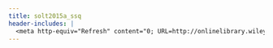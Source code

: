 ```yaml
---
title: solt2015a_ssq
header-includes: |
  <meta http-equiv="Refresh" content="0; URL=http://onlinelibrary.wiley.com/doi/10.1111/ssqu.12198/abstract">
---
```

